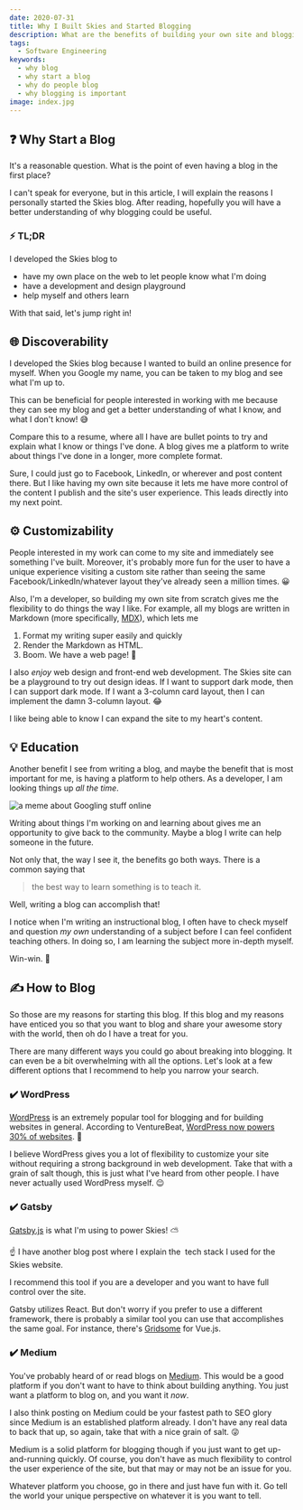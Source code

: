 ```yaml
---
date: 2020-07-31
title: Why I Built Skies and Started Blogging
description: What are the benefits of building your own site and blogging?
tags:
  - Software Engineering
keywords:
  - why blog
  - why start a blog
  - why do people blog
  - why blogging is important
image: index.jpg
---
```


## ❓ Why Start a Blog

It's a reasonable question. What is the point of even having a blog in the first
place?

I can't speak for everyone, but in this article, I will explain the reasons I
personally started the Skies blog. After reading, hopefully you will have a
better understanding of why blogging could be useful.

### ⚡ TL;DR

I developed the Skies blog to

- have my own place on the web to let people know what I'm doing
- have a development and design playground
- help myself and others learn

With that said, let's jump right in!

## 🌐 Discoverability

I developed the Skies blog because I wanted to build an online presence for
myself. When you Google my name, you can be taken to my blog and see what I'm up
to.

This can be beneficial for people interested in working with me because they can
see my blog and get a better understanding of what I know, and what I don't
know! 😅

Compare this to a resume, where all I have are bullet points to try and explain
what I know or things I've done. A blog gives me a platform to write about
things I've done in a longer, more complete format.

Sure, I could just go to Facebook, LinkedIn, or wherever and post content there.
But I like having my own site because it lets me have more control of the
content I publish and the site's user experience. This leads directly into my
next point.

## ⚙️ Customizability

People interested in my work can come to my site and immediately see something
I've built. Moreover, it's probably more fun for the user to have a unique
experience visiting a custom site rather than seeing the same
Facebook/LinkedIn/whatever layout they've already seen a million times. 😀

Also, I'm a developer, so building my own site from scratch gives me the
flexibility to do things the way I like. For example, all my blogs are written
in Markdown (more specifically, [MDX](https://mdxjs.com/)), which lets me

1. Format my writing super easily and quickly
2. Render the Markdown as HTML.
3. Boom. We have a web page! 🚀

I also _enjoy_ web design and front-end web development. The Skies site can be a
playground to try out design ideas. If I want to support dark mode, then I can
support dark mode. If I want a 3-column card layout, then I can implement the
damn 3-column layout. 😂

I like being able to know I can expand the site to my
heart's content.

## 💡 Education

Another benefit I see from writing a blog, and maybe the benefit that is most
important for me, is having a platform to help others. As a developer, I am
looking things up _all the time_.

![a meme about Googling stuff online](google.jpg)

Writing about things I'm working on and learning about gives me an opportunity
to give back to the community. Maybe a blog I write can help someone in the
future.

Not only that, the way I see it, the benefits go both ways. There is a common
saying that

> the best way to learn something is to teach it.

Well, writing a blog can accomplish that!

I notice when I'm writing an instructional blog, I often have to check myself
and question _my own_ understanding of a subject before I can feel confident
teaching others. In doing so, I am learning the subject more in-depth myself.

Win-win. 🎉

## ✍️ How to Blog

So those are my reasons for starting this blog. If this blog and my reasons have
enticed you so that you want to blog and share your awesome story with the
world, then oh do I have a treat for you.

There are many different ways you could go about breaking into blogging. It can
even be a bit overwhelming with all the options. Let's look at a few different
options that I recommend to help you narrow your search.

### ✔️ WordPress

[WordPress](https://wordpress.org/) is an extremely popular tool for blogging
and for building websites in general. According to VentureBeat,
[WordPress now powers 30% of websites](https://venturebeat.com/2018/03/05/wordpress-now-powers-30-of-websites/#:~:text=WordPress%20now%20powers%2030%20percent,percent%20mark%20in%20November%202015.).
🤯

I believe WordPress gives you a lot of flexibility to customize your site
without requiring a strong background in web development. Take that with a grain
of salt though, this is just what I've heard from other people. I have never
actually used WordPress myself. 😉

### ✔️ Gatsby

[Gatsby.js](https://www.gatsbyjs.org/) is what I'm using to power Skies! ⛅

<aside>
  <p>
    ☝️ I have another blog post where I explain the&nbsp;
    <ExternalLink href="/blog/tech-stack">tech stack</ExternalLink>&nbsp;I used for
    the Skies website.
  </p>
</aside>

I recommend this tool if you are a developer and you want to have full control
over the site.

Gatsby utilizes React. But don't worry if you prefer to use a different
framework, there is probably a similar tool you can use that accomplishes the
same goal. For instance, there's [Gridsome](https://gridsome.org/) for Vue.js.

### ✔️ Medium

You've probably heard of or read blogs on [Medium](https://medium.com/). This
would be a good platform if you don't want to have to think about building
anything. You just want a platform to blog on, and you want it _now_.

I also think posting on Medium could be your fastest path to SEO glory since
Medium is an established platform already. I don't have any real data to back
that up, so again, take that with a nice grain of salt. 😜

Medium is a solid platform for blogging though if you just want to get
up-and-running quickly. Of course, you don't have as much flexibility to control
the user experience of the site, but that may or may not be an issue for you.

Whatever platform you choose, go in there and just have fun with it. Go tell the
world your unique perspective on whatever it is you want to tell.
